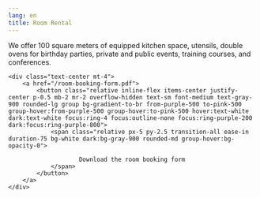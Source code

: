 ```yaml
---
lang: en
title: Room Rental
---
```


<section>
	<p>
		We offer 100 square meters of equipped kitchen space, utensils, double ovens for birthday parties, private and public events, training courses, and conferences.
	</p>

    <div class="text-center mt-4">
		<a href="/room-booking-form.pdf">
			<button class="relative inline-flex items-center justify-center p-0.5 mb-2 mr-2 overflow-hidden text-sm font-medium text-gray-900 rounded-lg group bg-gradient-to-br from-purple-500 to-pink-500 group-hover:from-purple-500 group-hover:to-pink-500 hover:text-white dark:text-white focus:ring-4 focus:outline-none focus:ring-purple-200 dark:focus:ring-purple-800">
				<span class="relative px-5 py-2.5 transition-all ease-in duration-75 bg-white dark:bg-gray-900 rounded-md group-hover:bg-opacity-0">
					
						Download the room booking form
				</span>
			</button>
		</a>
    </div>

</section>